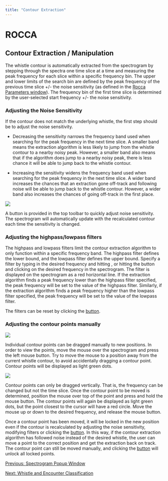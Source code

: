 ```yaml
---
title: "Contour Extraction"
---
```

ROCCA
=====

Contour Extraction / Manipulation
---------------------------------

  

The whistle contour is automatically extracted from the spectrogram by stepping through the spectra one time slice at a time and measuring the peak frequency for each slice within a specific frequency bin. The upper and lower limits of the search bin are defined by the peak frequency of the previous time slice +/- the noise sensitivity (as defined in the [Rocca Parameters window](rocca_Configure.html#rocca_ParamsClassifier)). The frequency bin of the first time slice is determined by the user-selected start frequency +/- the noise sensitivity.

  
  

### Adjusting the Noise Sensitivity

If the contour does not match the underlying whistle, the first step should be to adjust the noise sensitivity.

*   Decreasing the sensitivity narrows the frequency band used when searching for the peak frequency in the next time slice. A smaller band means the extraction algorithm is less likely to jump from the whistle contour to a nearby noisy peak. However, a smaller band also means that if the algorithm does jump to a nearby noisy peak, there is less chance it will be able to jump back to the whistle contour.
    
*   Increasing the sensitivity widens the frequency band used when searching for the peak frequency in the next time slice. A wider band increases the chances that an extraction gone off-track and following noise will be able to jump back to the whistle contour. However, a wider band also increases the chances of going off-track in the first place.
    

![](images/noise_sens.png)

A button is provided in the top toolbar to quickly adjust noise sensitivity. The spectrogram will automatically update with the recalculated contour each time the sensitivity is changed.

  
  

### Adjusting the highpass/lowpass filters

The highpass and lowpass filters limit the contour extraction algorithm to only function within a specific frequency band. The highpass filter defines the lower bound, and the lowpass filter defines the upper bound. Specify a filter by typing in the desired frequency and hitting <enter>, or hitting the <Set> button and clicking on the desired frequency in the spectrogram. The filter is displayed on the spectrogram as a red horizontal line. If the extraction algorithm finds a peak frequency lower than the highpass filter specified, the peak frequency will be set to the value of the highpass filter. Similarly, if the extraction algorithm finds a peak frequency higher than the lowpass filter specified, the peak frequency will be set to the value of the lowpass filter.

The filters can be reset by clicking the [<Reset Filters> button](rocca_Spectrogram.html#rocca_ResetFilter).

  
  

### Adjusting the contour points manually

![](images/contour_points.png)

Individual contour points can be dragged manually to new positions. In order to view the points, move the mouse over the spectrogram and press the left mouse button. Try to move the mouse to a position away from the current whistle contour, to avoid accidentally dragging a contour point. Contour points will be displayed as light green dots.

![](images/contour_points_selected.png)

Contour points can only be dragged vertically. That is, the frequency can be changed but not the time slice. Once the contour point to be moved is determined, position the mouse over top of the point and press and hold the mouse button. The contour points will again be displayed as light green dots, but the point closest to the cursor will have a red circle. Move the mouse up or down to the desired frequency, and release the mouse button.

Once a contour point has been moved, it will be locked in the new position even if the contour is recalculated by adjusting the noise sensitivity, modifying filters or clicking the [<Recalc Contour> button](rocca_Spectrogram.html#rocca_RecalcContour). In this way, if the contour extraction algorithm has followed noise instead of the desired whistle, the user can move a point to the correct position and get the extraction back on track. The contour point can still be moved manually, and clicking the [<Reset Contour> button](rocca_Spectrogram.html#rocca_ResetContour) will unlock all locked points.

  
  

[Previous: Spectrogram Popup Window](rocca_Spectrogram.html)

[Next: Whistle and Encounter Classification](rocca_WhistleSchoolClassification.html)
